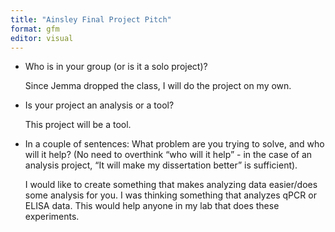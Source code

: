 ```yaml
---
title: "Ainsley Final Project Pitch"
format: gfm
editor: visual
---
```


-   Who is in your group (or is it a solo project)?

    Since Jemma dropped the class, I will do the project on my own.

-   Is your project an analysis or a tool?

    This project will be a tool.

-   In a couple of sentences: What problem are you trying to solve, and who will it help? (No need to overthink "who will it help" - in the case of an analysis project, "It will make my dissertation better" is sufficient). 

    I would like to create something that makes analyzing data easier/does some analysis for you. I was thinking something that analyzes qPCR or ELISA data. This would help anyone in my lab that does these experiments.
